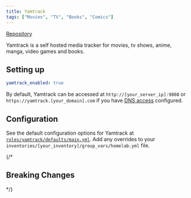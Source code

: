 ```yaml
---
title: Yamtrack
tags: ["Movies", "TV", "Books", "Comics"]
---
```



[Repository](https://github.com/FuzzyGrim/Yamtrack)

<Tags tags={frontmatter.tags} />

Yamtrack is a self hosted media tracker for movies, tv shows, anime, manga, video games and books.

## Setting up

```yaml title="inventories/homelab/group_vars/homelab.yml"
yamtrack_enabled: true
```

By default, Yamtrack can be accessed at `http://[your_server_ip]:9008` or `https://yamtrack.[your_domain].com` if you have [DNS access](../../guides/dns-access/) configured.

## Configuration

See the default configuration options for Yamtrack at [`roles/yamtrack/defaults/main.yml`](https://github.com/Dylancyclone/ansible-homelab-orchestration/blob/main/roles/yamtrack/defaults/main.yml).
Add any overrides to your `inventories/[your_inventory]/group_vars/homelab.yml` file.

{/* 

## Breaking Changes

*/}